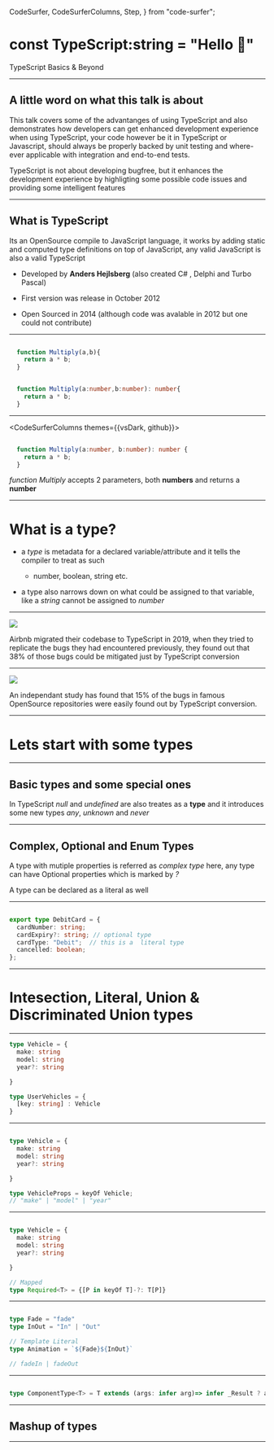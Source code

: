   CodeSurfer,
  CodeSurferColumns,
  Step,
} from "code-surfer";


# const TypeScript:string = "Hello 👋"

TypeScript Basics & Beyond

---
## A little word on what this talk is about
<p style={{padding:"0px 300px"}}>
This talk covers some of the advantanges of using TypeScript and also demonstrates how developers can get enhanced
development experience when using TypeScript, your code however be it in TypeScript or Javascript, should always be
properly backed by unit testing and where-ever applicable with integration and end-to-end tests.

TypeScript is not about developing bugfree, but it enhances the development experience by highligting some possible code issues and providing
some intelligent features
</p>

---
## What is TypeScript
<p style={{padding:"0px 300px"}}>
Its an OpenSource compile to JavaScript language, it works by adding static and computed type definitions on top of JavaScript,
any valid JavaScript is also a valid TypeScript

- Developed by __Anders Hejlsberg__ (also created C# , Delphi and Turbo Pascal)

- First version was release in October 2012

- Open Sourced in 2014 (although code was avalable in 2012 but one could not contribute)

</p>

---

<CodeSurfer>


```js title="this JavaScript"

  function Multiply(a,b){
    return a * b;
  }

```

```ts title="becomes this TypeScript"

  function Multiply(a:number,b:number): number{
    return a * b;
  }

```

</CodeSurfer>

---

<CodeSurferColumns themes={{vsDark, github}}>

<Step>

```ts subtitle="TypeScript"

  function Multiply(a:number, b:number): number {
    return a * b;
  }

```

_function Multiply_ accepts 2 parameters, both __numbers__ and returns a __number__

</Step>

</CodeSurferColumns>

---

# What is a type?
<p style={{padding:"0px 300px"}}>

- a _type_ is metadata for a declared variable/attribute and it tells the compiler to treat as such
    - number, boolean, string etc.

- a type also narrows down on what could be assigned to that variable, like a _string_ cannot be assigned to _number_

</p>

---
<Split>

  <img src={image}/>

<p style={{"text-align":"left","padding":"20px 20px"}}>
    Airbnb migrated their codebase to TypeScript in 2019, when they tried to replicate the bugs
    they had encountered previously, they found out that 38% of those bugs could be mitigated
    just by TypeScript conversion
</p>

</Split>

---

<Split>

<img src={study}/>

<p style={{"text-align":"left","padding":"20px 20px"}}>
  An independant study has found that 15% of the bugs in famous OpenSource repositories were easily
  found out by TypeScript conversion.
</p>

</Split>

---

# Lets start with some types

---

## Basic types and some special ones

In TypeScript _null_ and _undefined_ are also treates as a __type__ and it introduces
some new types _any_, _unknown_ and _never_

---

## Complex, Optional and Enum Types

A type with mutiple properties is referred as _complex type_ here, any type can have Optional
properties  which is marked by _?_

A type can be declared as a literal as well


---

<CodeSurfer>

```ts title="Optional & Literal types"

export type DebitCard = {
  cardNumber: string;
  cardExpiry?: string; // optional type
  cardType: "Debit";  // this is a  literal type
  cancelled: boolean;
};


```

</CodeSurfer>

---


# Intesection, Literal, Union & Discriminated Union types

---

<CodeSurfer>

```ts title="Index Types"
type Vehicle = {
  make: string
  model: string
  year?: string

}

type UserVehicles = {
  [key: string] : Vehicle
}
```

</CodeSurfer>

---

<CodeSurfer>

```ts title="keyOf"

type Vehicle = {
  make: string
  model: string
  year?: string

}

type VehicleProps = keyOf Vehicle;
// "make" | "model" | "year"

```

</CodeSurfer>

---

<CodeSurfer>

```ts title="Mapped types"

type Vehicle = {
  make: string
  model: string
  year?: string

}

// Mapped
type Required<T> = {[P in keyOf T]-?: T[P]}


```

</CodeSurfer>

---

<CodeSurfer>

```ts title="Template Literals"

type Fade = "fade"
type InOut = "In" | "Out"

// Template Literal
type Animation = `${Fade}${InOut}`

// fadeIn | fadeOut


```

</CodeSurfer>

---

<CodeSurfer>

```ts title="infer keyword"

type ComponentType<T> = T extends (args: infer arg)=> infer _Result ? arg : never;


```

</CodeSurfer>

---

## Mashup of types

---


